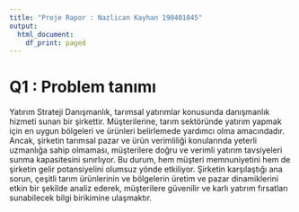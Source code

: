 ```yaml
---
title: "Proje Rapor : Nazlican Kayhan 190401045"
output:
  html_document:
    df_print: paged
---
```


# Q1 : Problem tanımı

Yatırım Strateji Danışmanlık, tarımsal yatırımlar konusunda danışmanlık hizmeti sunan bir şirkettir. Müşterilerine, tarım sektöründe yatırım yapmak için en uygun bölgeleri ve ürünleri belirlemede yardımcı olma amacındadır. Ancak, şirketin tarımsal pazar ve ürün verimliliği konularında yeterli uzmanlığa sahip olmaması, müşterilere doğru ve verimli yatırım tavsiyeleri sunma kapasitesini sınırlıyor. Bu durum, hem müşteri memnuniyetini hem de şirketin gelir potansiyelini olumsuz yönde etkiliyor. Şirketin karşılaştığı ana sorun, çeşitli tarım ürünlerinin ve bölgelerin üretim ve pazar dinamiklerini etkin bir şekilde analiz ederek, müşterilere güvenilir ve karlı yatırım fırsatları sunabilecek bilgi birikimine ulaşmaktır.